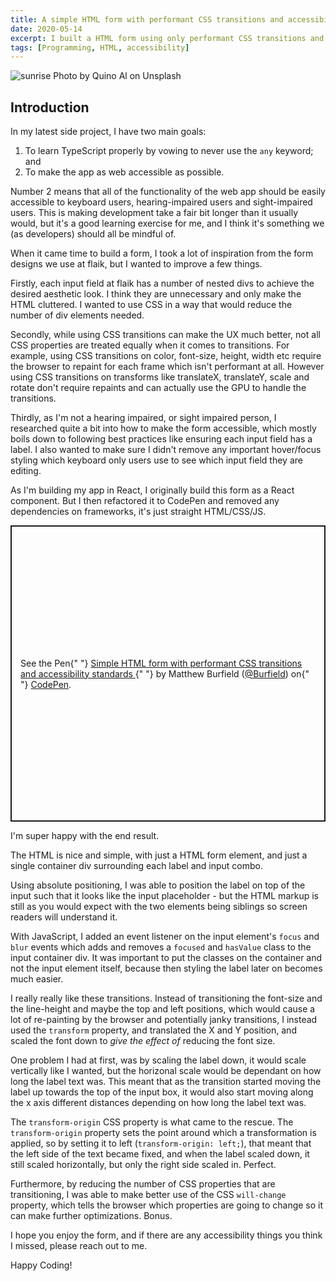 ```yaml
---
title: A simple HTML form with performant CSS transitions and accessibility
date: 2020-05-14
excerpt: I built a HTML form using only performant CSS transitions and keeping to accessibility standards
tags: [Programming, HTML, accessibility]
---
```


![sunrise](./quino-al-mBQIfKlvowM-unsplash.jpg)
Photo by Quino Al on Unsplash

## Introduction

In my latest side project, I have two main goals:

1. To learn TypeScript properly by vowing to never use the `any` keyword; and
2. To make the app as web accessible as possible.

Number 2 means that all of the functionality of the web app should be easily accessible to keyboard users, hearing-impaired users and sight-impaired users. This is making development take a fair bit longer than it usually would, but it's a good learning exercise for me, and I think it's something we (as developers) should all be mindful of.

When it came time to build a form, I took a lot of inspiration from the form designs we use at flaik, but I wanted to improve a few things.

Firstly, each input field at flaik has a number of nested divs to achieve the desired aesthetic look. I think they are unnecessary and only make the HTML cluttered. I wanted to use CSS in a way that would reduce the number of div elements needed.

Secondly, while using CSS transitions can make the UX much better, not all CSS properties are treated equally when it comes to transitions. For example, using CSS transitions on color, font-size, height, width etc require the browser to repaint for each frame which isn't performant at all. However using CSS transitions on transforms like translateX, translateY, scale and rotate don't require repaints and can actually use the GPU to handle the transitions.

Thirdly, as I'm not a hearing impaired, or sight impaired person, I researched quite a bit into how to make the form accessible, which mostly boils down to following best practices like ensuring each input field has a label. I also wanted to make sure I didn't remove any important hover/focus styling which keyboard only users use to see which input field they are editing.

As I'm building my app in React, I originally build this form as a React component. But I then refactored it to CodePen and removed any dependencies on frameworks, it's just straight HTML/CSS/JS.

<p
  class="codepen"
  data-height="474"
  data-theme-id="light"
  data-default-tab="result"
  data-user="Burfield"
  data-slug-hash="mdejQBE"
  data-preview="true"
  style="height: 474px; box-sizing: border-box; display: flex; align-items: center; justify-content: center; border: 2px solid; margin: 1em 0; padding: 1em;"
  data-pen-title="Simple HTML form with performant CSS transitions and accessibility standards"
>
  <span>
    See the Pen{" "}
    <a href="https://codepen.io/Burfield/pen/mdejQBE">
      Simple HTML form with performant CSS transitions and accessibility
      standards
    </a>{" "}
    by Matthew Burfield (<a href="https://codepen.io/Burfield">@Burfield</a>) on{" "}
    <a href="https://codepen.io">CodePen</a>.
  </span>
</p>

I'm super happy with the end result.

The HTML is nice and simple, with just a HTML form element, and just a single container div surrounding each label and input combo.

Using absolute positioning, I was able to position the label on top of the input such that it looks like the input placeholder - but the HTML markup is still as you would expect with the two elements being siblings so screen readers will understand it.

With JavaScript, I added an event listener on the input element's `focus` and `blur` events which adds and removes a `focused` and `hasValue` class to the input container div. It was important to put the classes on the container and not the input element itself, because then styling the label later on becomes much easier.

I really really like these transitions. Instead of transitioning the font-size and the line-height and maybe the top and left positions, which would cause a lot of re-painting by the browser and potentially janky transitions, I instead used the `transform` property, and translated the X and Y position, and scaled the font down to _give the effect of_ reducing the font size.

One problem I had at first, was by scaling the label down, it would scale vertically like I wanted, but the horizonal scale would be dependant on how long the label text was. This meant that as the transition started moving the label up towards the top of the input box, it would also start moving along the x axis different distances depending on how long the label text was.

The `transform-origin` CSS property is what came to the rescue. The `transform-origin` property sets the point around which a transformation is applied, so by setting it to left (`transform-origin: left;`), that meant that the left side of the text became fixed, and when the label scaled down, it still scaled horizontally, but only the right side scaled in. Perfect.

Furthermore, by reducing the number of CSS properties that are transitioning, I was able to make better use of the CSS `will-change` property, which tells the browser which properties are going to change so it can make further optimizations. Bonus.

I hope you enjoy the form, and if there are any accessibility things you think I missed, please reach out to me.

Happy Coding!

<script async src="https://static.codepen.io/assets/embed/ei.js"></script>
